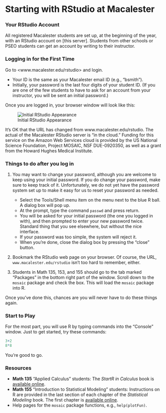 Starting with RStudio at Macalester
========================================================

### Your RStudio Account

All registered Macalester students are set up, at the beginning of the year, with an RStudio account on [this server].  Students from other schools or PSEO students can get an account by writing to their instructor.  

### Logging in for the First Time

Go to <www.macalester.edu/rstudio> and login.  

* Your ID is the same as your Macalester email ID (e.g., "bsmith").
* Initially, your password is the last four digits of your student ID.  (If you are one of the few students to have to ask for an account from your instructor, you will be sent an initial password.)

Once you are logged in, your browser window will look like this:

![Initial RStudio Appearance](RStudio-first.png)

It's OK that the URL has changed from www.macalester.edu/rstudio. The actual of the Macalester RStudio server is "in the cloud."  Funding for this service on the Amazon Web Services cloud is provided by the US National Science Foundation, Project MOSAIC, NSF DUE-0920350, as well as a grant from the Howard Hughes Medical Institute.

### Things to do after you log in
1. You may want to change your password, although you are welcome to keep using your initial password.  If you do change your password, make sure to keep track of it.  Unfortunately, we do not yet have the password system set up to make it easy for us to reset your password as needed. 
    * Select the Tools/Shell menu item on the menu next to the blue R ball. A dialog box will pop up.
    * At the prompt, type the command `passwd` and press return.
    * You will be asked for your initial password (the one you logged in with), and then prompted to enter your new password twice.  Standard thing that you see elsewhere, but without the nice interface.
    * If your password was too simple, the system will reject it.  
    * When you're done, close the dialog box by pressing the "close" button.
    
2. Bookmark the RStudio web page on your browser.  Of course, the URL, `www.macalester.edu/rstudio` isn't too hard to remember, either.

3. Students in Math 135, 153, and 155 should go to the tab marked "Packages" in the bottom right part of the window.  Scroll down to the `mosaic` package and check the box.  This will load the `mosaic` package into R.

Once you've done this, chances are you will never have to do these things again.

### Start to Play

For the most part, you will use R by typing commands into the "Console" window.  Just to get started, try these commands:
```r
3+2
8*8
```
You're good to go.

### Resources

* **Math 135** "Applied Calculus" students: The *StartR in Calculus* book is [available online](ftp://www.mosaic-web.org/go/Repository/DannyKaplan/StartR-August-2012.pdf).
* **Math 155** "Introduction to Statistical Modeling" students: Instructions on R are provided in the last section of each chapter of the *Statistical Modeling* book.  The first chapter is [available online](http://www.mosaic-web.org/go/StatisticalModeling/Chapters/Chapter-01.pdf).
* Help pages for the `mosaic` package functions, e.g., `help(plotFun)`.  
